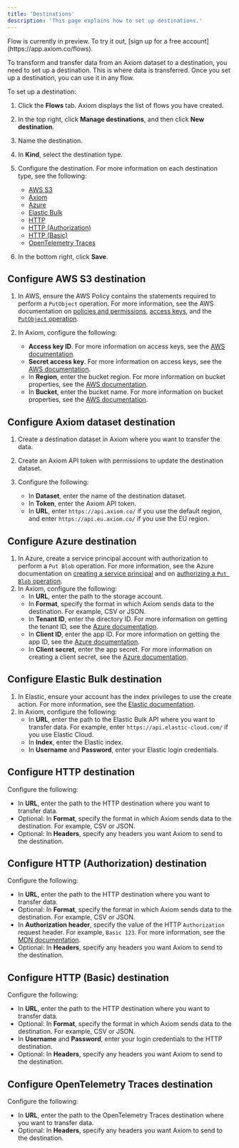 ```yaml
---
title: 'Destinations'
description: 'This page explains how to set up destinations.'
---
```


<Note>
Flow is currently in preview. To try it out, [sign up for a free account](https://app.axiom.co/flows).
</Note>

To transform and transfer data from an Axiom dataset to a destination, you need to set up a destination. This is where data is transferred. Once you set up a destination, you can use it in any flow.

To set up a destination:
1. Click the **Flows** tab. Axiom displays the list of flows you have created.
2. In the top right, click **Manage destinations**, and then click **New destination**.
3. Name the destination.
4. In **Kind**, select the destination type.
5. Configure the destination. For more information on each destination type, see the following:

    - [AWS S3](#configure-aws-s3-destination)
    - [Axiom](#configure-axiom-dataset-destination)
    - [Azure](#configure-azure-destination)
    - [Elastic Bulk](#configure-elastic-bulk-destination)
    - [HTTP](#configure-http-destination)
    - [HTTP (Authorization)](#configure-http-authorization-destination)
    - [HTTP (Basic)](#configure-http-basic-destination)
    - [OpenTelemetry Traces](#configure-opentelemetry-traces-destination)

6. In the bottom right, click **Save**.

## Configure AWS S3 destination

1. In AWS, ensure the AWS Policy contains the statements required to perform a `PutObject` operation. For more information, see the AWS documentation on [policies and permissions](https://docs.aws.amazon.com/IAM/latest/UserGuide/access_policies.html), [access keys](https://docs.aws.amazon.com/IAM/latest/UserGuide/id_credentials_access-keys.html), and the [`PutObject` operation](https://docs.aws.amazon.com/AmazonS3/latest/API/API_PutObject.html).
2. In Axiom, configure the following:

    - **Access key ID**. For more information on access keys, see the [AWS documentation](https://docs.aws.amazon.com/IAM/latest/UserGuide/id_credentials_access-keys.html).
    - **Secret access key**. For more information on access keys, see the [AWS documentation](https://docs.aws.amazon.com/IAM/latest/UserGuide/id_credentials_access-keys.html).
    - In **Region**, enter the bucket region. For more information on bucket properties, see the [AWS documentation](https://docs.aws.amazon.com/AmazonS3/latest/userguide/view-bucket-properties.html).
    - In **Bucket**, enter the bucket name. For more information on bucket properties, see the [AWS documentation](https://docs.aws.amazon.com/AmazonS3/latest/userguide/view-bucket-properties.html).

## Configure Axiom dataset destination

1. Create a destination dataset in Axiom where you want to transfer the data.
2. Create an Axiom API token with permissions to update the destination dataset.
3. Configure the following:

    - In **Dataset**, enter the name of the destination dataset.
    - In **Token**, enter the Axiom API token.
    - In **URL**, enter `https://api.axiom.co/` if you use the default region, and enter `https://api.eu.axiom.co/` if you use the EU region.

## Configure Azure destination

1. In Azure, create a service principal account with authorization to perform a `Put Blob` operation. For more information, see the Azure documentation on [creating a service principal](https://learn.microsoft.com/en-us/entra/identity-platform/howto-create-service-principal-portal) and on [authorizing a `Put Blob` operation](https://learn.microsoft.com/en-us/rest/api/storageservices/put-blob?tabs=microsoft-entra-id#authorization).
2. In Axiom, configure the following:
    - In **URL**, enter the path to the storage account.
    - In **Format**, specify the format in which Axiom sends data to the destination. For example, CSV or JSON.
    - In **Tenant ID**, enter the directory ID. For more information on getting the tenant ID, see the [Azure documentation](https://learn.microsoft.com/en-us/entra/identity-platform/howto-create-service-principal-portal#sign-in-to-the-application).
    - In **Client ID**, enter the app ID. For more information on getting the app ID, see the [Azure documentation](https://learn.microsoft.com/en-us/entra/identity-platform/howto-create-service-principal-portal#sign-in-to-the-application).
    - In **Client secret**, enter the app secret. For more information on creating a client secret, see the [Azure documentation](https://learn.microsoft.com/en-us/entra/identity-platform/howto-create-service-principal-portal#option-3-create-a-new-client-secret).

## Configure Elastic Bulk destination

1. In Elastic, ensure your account has the index privileges to use the create action. For more information, see the [Elastic documentation](https://www.elastic.co/guide/en/elasticsearch/reference/current/docs-bulk.html#docs-bulk-api-prereqs).
2. In Axiom, configure the following:
    - In **URL**, enter the path to the Elastic Bulk API where you want to transfer data. For example, enter `https://api.elastic-cloud.com/` if you use Elastic Cloud.
    - In **Index**, enter the Elastic index.
    - In **Username** and **Password**, enter your Elastic login credentials.

## Configure HTTP destination

Configure the following:

- In **URL**, enter the path to the HTTP destination where you want to transfer data.
- Optional: In **Format**, specify the format in which Axiom sends data to the destination. For example, CSV or JSON.
- Optional: In **Headers**, specify any headers you want Axiom to send to the destination.

## Configure HTTP (Authorization) destination

Configure the following:

- In **URL**, enter the path to the HTTP destination where you want to transfer data.
- Optional: In **Format**, specify the format in which Axiom sends data to the destination. For example, CSV or JSON.
- In **Authorization header**, specify the value of the HTTP `Authorization` request header. For example, `Basic 123`. For more information, see the [MDN documentation](https://developer.mozilla.org/en-US/docs/Web/HTTP/Headers/Authorization).
- Optional: In **Headers**, specify any headers you want Axiom to send to the destination.

## Configure HTTP (Basic) destination

Configure the following:

- In **URL**, enter the path to the HTTP destination where you want to transfer data.
- Optional: In **Format**, specify the format in which Axiom sends data to the destination. For example, CSV or JSON.
- In **Username** and **Password**, enter your login credentials to the HTTP destination.
- Optional: In **Headers**, specify any headers you want Axiom to send to the destination.

## Configure OpenTelemetry Traces destination

Configure the following:

- In **URL**, enter the path to the OpenTelemetry Traces destination where you want to transfer data.
- Optional: In **Headers**, specify any headers you want Axiom to send to the destination.